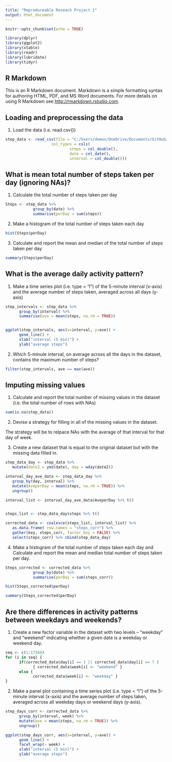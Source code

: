 ```yaml
---
title: "Reproduceable Reseach Project 1"
output: html_document
---
```


```r
knitr::opts_chunk$set(echo = TRUE)

library(dplyr)
library(ggplot2)
library(xtable)
library(readr)
library(lubridate)
library(tidyr)
```

## R Markdown

This is an R Markdown document. Markdown is a simple formatting syntax for authoring HTML, PDF, and MS Word documents. For more details on using R Markdown see <http://rmarkdown.rstudio.com>.


## Loading and preprocessing the data
1. Load the data (i.e. \color{red}{\verb|read.csv()|}read.csv())

```r
step_data <- read_csv(file = "C:/Users/demon/OneDrive/Documents/GitHub/RepData_PeerAssessment1/activity.csv", 
                    col_types = cols( 
                            steps = col_double(),
                            date = col_date(),
                            interval = col_double()))
```

## What is mean total number of steps taken per day (ignoring NAs)? 
1. Calculate the total number of steps taken per day

```r
Steps <- step_data %>% 
            group_by(date) %>%
            summarise(perDay = sum(steps))
```
2. Make a histogram of the total number of steps taken each day

```r
hist(Steps$perDay)
```

3. Calculate and report the mean and median of the total number of steps taken per day

```r
summary(Steps$perDay)
```

## What is the average daily activity pattern?
1. Make a time series plot (i.e. \color{red}{\verb|type = "l"|}type = "l") of the 5-minute interval (x-axis) and the average number of steps taken, averaged across all days (y-axis)

```r
step_intervals <- step_data %>%
      group_by(interval) %>%
      summarise(ave = mean(steps, na.rm = TRUE))  


ggplot(step_intervals, aes(x=interval, y=ave)) +
      geom_line() + 
      xlab("interval (5 min)") +
      ylab("average steps")

```

2. Which 5-minute interval, on average across all the days in the dataset, contains the maximum number of steps?

```r
filter(step_intervals, ave == max(ave))
```

## Imputing missing values

1. Calculate and report the total number of missing values in the dataset (i.e. the total number of rows with \color{red}{\verb|NA|}NAs)

```r
sum(is.na(step_data))
```

2. Devise a strategy for filling in all of the missing values in the dataset.

The strategy will be to relpace NAs with the average of that interval for that day of week.

3. Create a new dataset that is equal to the original dataset but with the missing data filled in.

```r
step_data_day <- step_data %>%
   mutate(date2 = ymd(date), day = wday(date2))

interval_day_ave_data <- step_data_day %>%
   group_by(day, interval) %>% 
   mutate(AveperDay = mean(steps, na.rm = TRUE)) %>%
   ungroup()

interval_list <- interval_day_ave_data$AveperDay %>% t()


steps_list <- step_data_day$steps %>% t()

corrected_data <- coalesce(steps_list, interval_list) %>% 
   as.data.frame( row.names = "steps_corr") %>% 
   gather(key, steps_corr, factor_key = FALSE) %>%
   select(steps_corr) %>% cbind(step_data_day)
```

4. Make a histogram of the total number of steps taken each day and Calculate and report the mean and median total number of steps taken per day.

```r
Steps_corrected <- corrected_data %>% 
            group_by(date) %>%
            summarise(perDay = sum(steps_corr))

hist(Steps_corrected$perDay)

summary(Steps_corrected$perDay)
```

## Are there differences in activity patterns between weekdays and weekends?

1. Create a new factor variable in the dataset with two levels – “weekday” and “weekend” indicating whether a given date is a weekday or weekend day.

```r
seq <- c(1:17568)
for (i in seq) {
      if(corrected_data$day[i] == 1 || corrected_data$day[i] == 7 ) 
            { corrected_data$week[i] <- "weekend" }
      else {
            corrected_data$week[i] <- "weekday" }
}
```

2. Make a panel plot containing a time series plot (i.e. \color{red}{\verb|type = "l"|}type = "l") of the 5-minute interval (x-axis) and the average number of steps taken, averaged across all weekday days or weekend days (y-axis).

```r
step_days_corr <- corrected_data %>%
      group_by(interval, week) %>%
      mutate(ave = mean(steps, na.rm = TRUE)) %>%
      ungroup()

ggplot(step_days_corr, aes(x=interval, y=ave)) +
      geom_line() + 
      facet_wrap(~ week) +
      xlab("interval (5 min)") +
      ylab("average steps")
```


